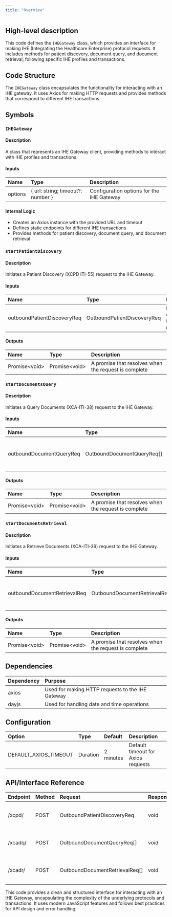 ```yaml
---
title: "Overview"
---
```


## High-level description
This code defines the `IHEGateway` class, which provides an interface for making IHE (Integrating the Healthcare Enterprise) protocol requests. It includes methods for patient discovery, document query, and document retrieval, following specific IHE profiles and transactions.

## Code Structure
The `IHEGateway` class encapsulates the functionality for interacting with an IHE gateway. It uses Axios for making HTTP requests and provides methods that correspond to different IHE transactions.

## Symbols

### `IHEGateway`
#### Description
A class that represents an IHE Gateway client, providing methods to interact with IHE profiles and transactions.

#### Inputs
| Name | Type | Description |
|:-----|:-----|:------------|
| options | \{ url: string; timeout?: number \} | Configuration options for the IHE Gateway |

#### Internal Logic
- Creates an Axios instance with the provided URL and timeout
- Defines static endpoints for different IHE transactions
- Provides methods for patient discovery, document query, and document retrieval

### `startPatientDiscovery`
#### Description
Initiates a Patient Discovery (XCPD ITI-55) request to the IHE Gateway.

#### Inputs
| Name | Type | Description |
|:-----|:-----|:------------|
| outboundPatientDiscoveryReq | OutboundPatientDiscoveryReq | Patient discovery transaction request |

#### Outputs
| Name | Type | Description |
|:-----|:-----|:------------|
| Promise&lt;void&gt; | Promise&lt;void&gt; | A promise that resolves when the request is complete |

### `startDocumentsQuery`
#### Description
Initiates a Query Documents (XCA-ITI-38) request to the IHE Gateway.

#### Inputs
| Name | Type | Description |
|:-----|:-----|:------------|
| outboundDocumentQueryReq | OutboundDocumentQueryReq[] | An array of document query transaction requests |

#### Outputs
| Name | Type | Description |
|:-----|:-----|:------------|
| Promise&lt;void&gt; | Promise&lt;void&gt; | A promise that resolves when the request is complete |

### `startDocumentsRetrieval`
#### Description
Initiates a Retrieve Documents (XCA-ITI-39) request to the IHE Gateway.

#### Inputs
| Name | Type | Description |
|:-----|:-----|:------------|
| outboundDocumentRetrievalReq | OutboundDocumentRetrievalReq[] | An array of document retrieval transaction requests |

#### Outputs
| Name | Type | Description |
|:-----|:-----|:------------|
| Promise&lt;void&gt; | Promise&lt;void&gt; | A promise that resolves when the request is complete |

## Dependencies
| Dependency | Purpose |
|:-----------|:--------|
| axios | Used for making HTTP requests to the IHE Gateway |
| dayjs | Used for handling date and time operations |

## Configuration
| Option | Type | Default | Description |
|:-------|:-----|:--------|:------------|
| DEFAULT_AXIOS_TIMEOUT | Duration | 2 minutes | Default timeout for Axios requests |

## API/Interface Reference
| Endpoint | Method | Request | Response | Description |
|:---------|:-------|:--------|:---------|:------------|
| /xcpd/ | POST | OutboundPatientDiscoveryReq | void | Patient Discovery (XCPD ITI-55) |
| /xcadq/ | POST | OutboundDocumentQueryReq[] | void | Query Documents (XCA-ITI-38) |
| /xcadr/ | POST | OutboundDocumentRetrievalReq[] | void | Retrieve Documents (XCA-ITI-39) |

This code provides a clean and structured interface for interacting with an IHE Gateway, encapsulating the complexity of the underlying protocols and transactions. It uses modern JavaScript features and follows best practices for API design and error handling.

